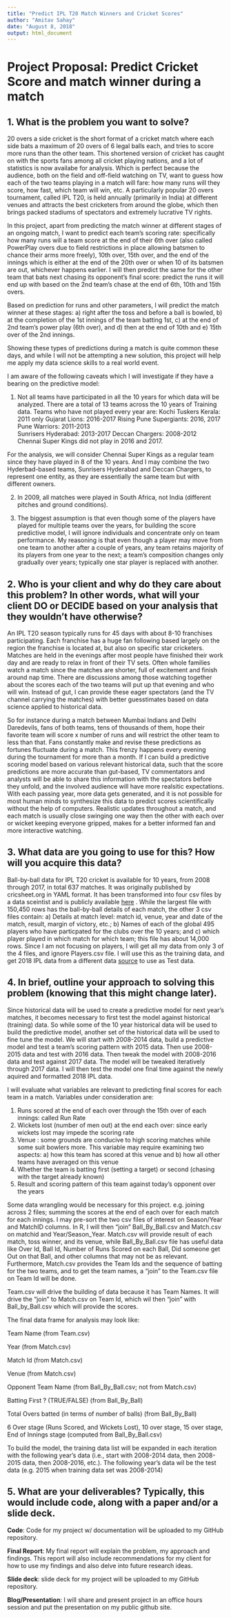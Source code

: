 ```yaml
---
title: "Predict IPL T20 Match Winners and Cricket Scores"
author: "Amitav Sahay"
date: "August 8, 2018"
output: html_document
---
```


# Project Proposal: Predict Cricket Score and match winner during a match

## 1. What is the problem you want to solve?
20 overs a side cricket is the short format of a cricket match where each side bats a maximum of 20 overs of 6 legal balls each, and tries to score more runs than the other team. This shortened version of cricket has caught on with the sports fans among all cricket playing nations, and a lot of statistics is now availabe for analysis. Which is perfect because the audience, both on the field and off-field watching on TV, want to guess how each of the two teams playing in a match will fare: how many runs will they score, how fast, which team will win, etc. A particularly popular 20 overs tournament, called IPL T20, is held annually (primarily in India) at different venues and attracts the best cricketers from around the globe, which then brings packed stadiums of spectators and extremely lucrative TV rights.

In this project, apart from predicting the match winner at different stages of an ongoing match, I want to predict each team's scoring rate: specifically how many runs will a team score at the end of their 6th over (also called PowerPlay overs due to field restrictions in place allowing batsmen to chance their arms more freely), 10th over, 15th over, and the end of the innings which is either at the end of the 20th over or when 10 of its batsmen are out, whichever happens earlier. I will then predict the same for the other team that bats next chasing its opponent's final score: predict the runs it will end up with based on the 2nd team's chase at the end of 6th, 10th and 15th overs.

Based on prediction for runs and other parameters, I will predict the match winner at these stages: a) right after the toss and before a ball is bowled, b) at the completion of the 1st innings of the team batting 1st, c) at the end of 2nd team's power play (6th over), and d) then at the end of 10th and e) 15th over of the 2nd innings. 

Showing these types of predictions during a match is quite common these days, and while I will not be attempting a new solution, this project will help me apply my data science skills to a real world event. 

I am aware of the following caveats which I will investigate if they have a bearing on the predictive model:

  1. Not all teams have participated in all the 10 years for which data will be analyzed. There are a total of 13 teams across the 10 years of Training data. Teams who have not played every year are: 
        Kochi Tuskers Kerala:     2011  only 
        Gujarat Lions:            2016-2017
        Rising Pune Supergiants:  2016, 2017        Pune Warriors:      2011-2013  
        Sunrisers Hyderabad:      2013-2017         Deccan Chargers:    2008-2012  
        Chennai Super Kings did not play in 2016 and 2017. 
        
For the analysis, we will consider Chennai Super Kings as a regular team since they have played in 8 of the 10 years. And I may combine the two Hyderbad-based teams, Sunrisers Hyderabad and Deccan Chargers, to represent one entity, as they are essentially  the same team but with different owners.
        
  2. In 2009, all matches were played in South Africa, not India (different pitches and ground conditions).  
  
  3. The biggest assumption is that even though some of the players have played for multiple teams over the years, for building the score predictive model, I will ignore individuals and concentrate only on team performance. My reasoning is that even though a player may move from one team to another after a couple of years, any team retains majority of its players from one year to the next; a team's composition changes only gradually over years; typically one star player is replaced with another. 

## 2. Who is your client and why do they care about this problem? In other words, what will your client DO or DECIDE based on your analysis that they wouldn’t have otherwise?
An IPL T20 season typically runs for 45 days with about 8-10 franchises participating. Each franchise has a huge fan following based largely on the region the franchise is located at, but also on specific star cricketers. Matches are held in the evenings after most people have finished their work day and are ready to relax in front of their TV sets. Often whole families watch a match since the matches are shorter, full of excitement and finish around nap time. There are discussions among those watching together about the scores each of the two teams will put up that evening and who will win. Instead of gut, I can provide these eager spectators (and the TV channel carrying the matches) with better guesstimates based on data science applied to historical data. 

So for instance during a match between Mumbai Indians and Delhi Daredevils, fans of both teams, tens of thousands of them, hope their favorite team will score x number of runs and will restrict the other team to less than that. Fans constantly make and revise these predictions as fortunes fluctuate during a match. This frenzy happens every evening during the tournament for more than a month. If I can build a predictive scoring model based on various relevant historical data, such that the score predictions are more accurate than gut-based, TV commentators and analysts will be able to share this information with the spectators before they unfold, and the involved audience will have more realsitic expectations. With each passing year, more data gets generated, and it is not possible for most human minds to synthesize this data to predict scores scientifically without the help of computers. Realistic updates throughout a match, and each match is usually close swinging one way then the other with each over or wicket keeping everyone gripped, makes for a better informed fan and more interactive watching. 

## 3. What data are you going to use for this? How will you acquire this data?
Ball-by-ball data for IPL T20 cricket is available for 10 years, from 2008 through 2017, in total 637 matches. It was originally published by cricsheet.org in YAML format. It has been transformed into four csv files by a data sceintist and is publicly available [here](https://data.world/raghu543/ipl-data-till-2017) . While the largest file with 150,450 rows has the ball-by-ball details of each match, the other 3 csv files contain: a) Details at match level: match id, venue, year and date of the match, result, margin of victory, etc.; b) Names of each of the global 495 players who have particpated for the clubs over the 10 years; and c) which player played in which match for which team; this file has about 14,000 rows. Since I am not focusing on players, I will get all my data from only 3 of the 4  files, and ignore Players.csv file. I will use this as the training data, and get 2018 IPL data from a different data [source](https://www.kaggle.com/nowke9/ipldata/insights) to use as Test data. 

## 4. In brief, outline your approach to solving this problem (knowing that this might change later).
Since historical data will be used to create a predictive model for next year's matches, it becomes necessary to first test the model against historical (training) data. So while some of the 10 year historical data will be used to build the predictive model, another set of the historical data will be used to fine tune the model. We will start with 2008-2014 data, build a predictive model and test a team's scoring pattern with 2015 data. Then use 2008-2015 data and test with 2016 data. Then tweak the model with 2008-2016 data and test against 2017 data. The model will be tweaked iteratively through 2017 data. I will then test the model one final time against the newly aquired and formatted 2018 IPL data. 

I will evaluate what variables are relevant to predicting final scores for each team in a match. Variables under consideration are: 

  1. Runs scored at the end of each over through the 15th over of each innings: called Run Rate
  2. Wickets lost (number of men out) at the end each over: since early wickets lost may impede the scoring rate
  3. Venue : some grounds are conducive to high scoring matches while some suit bowlers more. This variable may require examining two aspects: a) how this team has scored at this venue and b) how all other teams have averaged on this venue
  4. Whether the team is batting first (setting a target) or second (chasing with the target already known)
  5. Result and scoring pattern of this team against today's opponent over the years
  
Some data wrangling would be necessary for this project. e.g. joining across 2 files; summing the scores at the end of each over for each match for each innings. I may pre-sort the two csv files of interest on Season/Year and MatchID columns. In R, I  will then "join" Ball_By_Ball.csv and Match.csv on matchid and Year/Season_Year. Match.csv will provide result of each match, toss winner, and its venue, while Ball_By_Ball.csv file has useful data like Over Id, Ball Id, Number of Runs Scored on each Ball, Did someone get Out on that Ball, and other columns that may not be as relevant. Furthermore, Match.csv provides the Team Ids and the sequence of batting for the two teams, and to get the team names, a "join" to the Team.csv file on Team Id will be done. 

Team.csv will drive the building of data because it has Team Names. It will drive the "join" to Match.csv on Team Id, which wil then "join" with Ball_by_Ball.csv which will provide the scores. 

The final data frame for analysis may look like:

  Team Name                                           (from Team.csv)
  
  Year                                                (from Match.csv)
  
  Match Id                                            (from Match.csv)
  
  Venue                                               (from Match.csv)
  
  Opponent Team Name                                  (from Ball_By_Ball.csv; not from Match.csv)
  
  Batting First ? (TRUE/FALSE)                        (from Ball_By_Ball)
  
  Total Overs batted (in terms of number of balls)    (from Ball_By_Ball)
  
  6 Over stage (Runs Scored, and Wickets Lost), 10 over stage, 15 over stage, End of Innings stage  (computed from Ball_By_Ball.csv)
  
  
  To build the model, the training data list will be expanded in each iteration with the following year's data (i.e., start with 2008-2014 data, then 2008-2015 data, then 2008-2016, etc.). The following year's data wil be the test data (e.g. 2015 when training data set was 2008-2014)
  
## 5. What are your deliverables? Typically, this would include code, along with a paper and/or a slide deck.
 **Code**: Code for my project w/ documentation will be uploaded to my GitHub repository.
  
**Final Report**: My final report will explain the problem, my approach and findings. This report will also include recommendations for my client for how to use my findings and also delve into future research ideas.

**Slide deck**: slide deck for my project will be uploaded to my GitHub repository.

**Blog/Presentation**:	I will share and present project in an office hours session and put the presentation on my public github site. 

